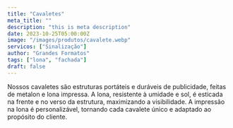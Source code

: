 ```yaml
---
title: "Cavaletes"
meta_title: ""
description: "this is meta description"
date: 2023-10-25T05:00:00Z
image: "/images/produtos/cavalete.webp"
servicos: ["Sinalização"]
author: "Grandes Formatos"
tags: ["lona", "fachada"]
draft: false
---
```


Nossos cavaletes são estruturas portáteis e duráveis de publicidade, feitas de metalon e lona impressa. A lona, resistente à umidade e sol, é esticada na frente e no verso da estrutura, maximizando a visibilidade. A impressão na lona é personalizável, tornando cada cavalete único e adaptado ao propósito do cliente.



<ButtonWhatsapp
  label="ORÇAMENTO PELO WHATSAPP"
  tag="_blank"
  produto="Cavalete"
  phoneNumber="5567999005557"
/>
